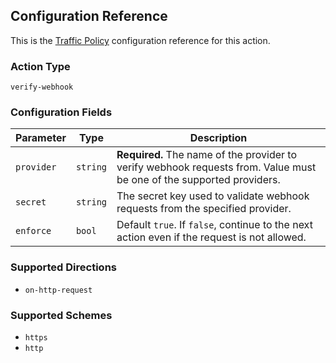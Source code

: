 ## Configuration Reference

This is the [Traffic Policy](/docs/http/traffic-policy/) configuration
reference for this action.

### Action Type

`verify-webhook`

### Configuration Fields

| Parameter  | Type     | Description                                                                                                           |
| ---------- | -------- | --------------------------------------------------------------------------------------------------------------------- |
| `provider` | `string` | **Required.** The name of the provider to verify webhook requests from. Value must be one of the supported providers. |
| `secret`   | `string` | The secret key used to validate webhook requests from the specified provider.                                                   |
| `enforce`  | `bool`   | Default `true`. If `false`, continue to the next action even if the request is not allowed.                                                          |

### Supported Directions

- `on-http-request`

### Supported Schemes

- `https`
- `http`

